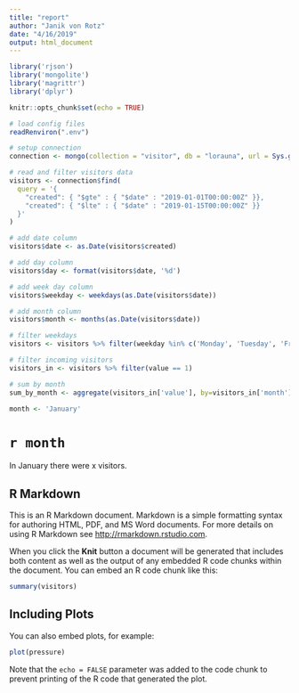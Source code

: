```yaml
---
title: "report"
author: "Janik von Rotz"
date: "4/16/2019"
output: html_document
---
```


```r
library('rjson')
library('mongolite')
library('magrittr')
library('dplyr')
```

```r
knitr::opts_chunk$set(echo = TRUE)

# load config files
readRenviron(".env")
```

```r
# setup connection
connection <- mongo(collection = "visitor", db = "lorauna", url = Sys.getenv("MONGO_URL"))

# read and filter visitors data
visitors <- connection$find(
  query = '{
    "created": { "$gte" : { "$date" : "2019-01-01T00:00:00Z" }},
    "created": { "$lte" : { "$date" : "2019-01-15T00:00:00Z" }}
  }'
)

# add date column
visitors$date <- as.Date(visitors$created)

# add day column
visitors$day <- format(visitors$date, '%d')

# add week day column
visitors$weekday <- weekdays(as.Date(visitors$date))

# add month column
visitors$month <- months(as.Date(visitors$date))

# filter weekdays
visitors <- visitors %>% filter(weekday %in% c('Monday', 'Tuesday', 'Friday', 'Saturday', 'Sunday'))

# filter incoming visitors
visitors_in <- visitors %>% filter(value == 1)

# sum by month
sum_by_month <- aggregate(visitors_in['value'], by=visitors_in['month'], sum)
```

```r
month <- 'January'
```

# `r month`

In January there were x visitors.

## R Markdown

This is an R Markdown document. Markdown is a simple formatting syntax for authoring HTML, PDF, and MS Word documents. For more details on using R Markdown see <http://rmarkdown.rstudio.com>.

When you click the **Knit** button a document will be generated that includes both content as well as the output of any embedded R code chunks within the document. You can embed an R code chunk like this:

```r
summary(visitors)
```

## Including Plots

You can also embed plots, for example:

```r
plot(pressure)
```

Note that the `echo = FALSE` parameter was added to the code chunk to prevent printing of the R code that generated the plot.
